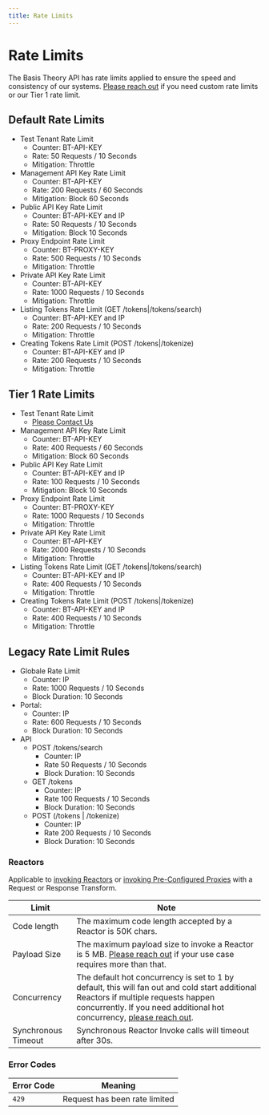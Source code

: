 ```yaml
---
title: Rate Limits
---
```


# Rate Limits

The Basis Theory API has rate limits applied to ensure the speed and consistency of our systems. <a href="https://basistheory.com/contact">Please reach out</a> if you need custom rate limits or our Tier 1 rate limit.

## Default Rate Limits
- Test Tenant Rate Limit
  - Counter: BT-API-KEY
  - Rate: 50 Requests / 10 Seconds
  - Mitigation: Throttle
- Management API Key Rate Limit
  - Counter: BT-API-KEY
  - Rate: 200 Requests / 60 Seconds
  - Mitigation: Block 60 Seconds
- Public API Key Rate Limit
  - Counter: BT-API-KEY and IP
  - Rate: 50 Requests / 10 Seconds
  - Mitigation: Block 10 Seconds
- Proxy Endpoint Rate Limit
  - Counter: BT-PROXY-KEY
  - Rate: 500 Requests / 10 Seconds
  - Mitigation: Throttle
- Private API Key Rate Limit
  - Counter: BT-API-KEY
  - Rate: 1000 Requests / 10 Seconds
  - Mitigation: Throttle
- Listing Tokens Rate Limit (GET /tokens|/tokens/search)
  - Counter: BT-API-KEY and IP
  - Rate: 200 Requests / 10 Seconds
  - Mitigation: Throttle
- Creating Tokens Rate Limit (POST /tokens|/tokenize)
  - Counter: BT-API-KEY and IP
  - Rate: 200 Requests / 10 Seconds
  - Mitigation: Throttle

## Tier 1 Rate Limits
- Test Tenant Rate Limit
  -  <a href="https://basistheory.com/contact">Please Contact Us</a>
- Management API Key Rate Limit
  - Counter: BT-API-KEY
  - Rate: 400 Requests / 60 Seconds
  - Mitigation: Block 60 Seconds
- Public API Key Rate Limit
  - Counter: BT-API-KEY and IP
  - Rate: 100 Requests / 10 Seconds
  - Mitigation: Block 10 Seconds
- Proxy Endpoint Rate Limit
  - Counter: BT-PROXY-KEY
  - Rate: 1000 Requests / 10 Seconds
  - Mitigation: Throttle
- Private API Key Rate Limit
  - Counter: BT-API-KEY
  - Rate: 2000 Requests / 10 Seconds
  - Mitigation: Throttle
- Listing Tokens Rate Limit (GET /tokens|/tokens/search)
  - Counter: BT-API-KEY and IP
  - Rate: 400 Requests / 10 Seconds
  - Mitigation: Throttle
- Creating Tokens Rate Limit (POST /tokens|/tokenize)
  - Counter: BT-API-KEY and IP
  - Rate: 400 Requests / 10 Seconds
  - Mitigation: Throttle

## Legacy Rate Limit Rules
- Globale Rate Limit
  - Counter: IP
  - Rate: 1000 Requests / 10 Seconds
  - Block Duration: 10 Seconds
- Portal:
  - Counter: IP
  - Rate: 600 Requests / 10 Seconds
  - Block Duration: 10 Seconds
- API
  - POST /tokens/search
    - Counter: IP
    - Rate 50 Requests / 10 Seconds
    - Block Duration: 10 Seconds
  - GET /tokens
    - Counter: IP
    - Rate 100 Requests / 10 Seconds
    - Block Duration: 10 Seconds
  - POST (/tokens | /tokenize)
    - Counter: IP
    - Rate 200 Requests / 10 Seconds
    - Block Duration: 10 Seconds 

### Reactors

Applicable to [invoking Reactors](/docs/api/reactors/#invoke-a-reactor) or [invoking Pre-Configured Proxies](/docs/api/proxies/pre-configured-proxies#invoke-a-proxy) with a Request or Response Transform.

| Limit        | Note                                                                                                                                                                                   |
| ------------- | --------------------------------------------------------------------------------------------------------------------------------------------------------------------------------------------- |
| Code length   | The maximum code length accepted by a Reactor is 50K chars. |
| Payload Size  | The maximum payload size to invoke a Reactor is 5 MB. <a href="https://basistheory.com/contact">Please reach out</a> if your use case requires more than that. |
| Concurrency   | The default hot concurrency is set to 1 by default, this will fan out and cold start additional Reactors if multiple requests happen concurrently. If you need additional hot concurrency, <a href="https://basistheory.com/contact">please reach out</a>.                                                                                                                                               |
| Synchronous Timeout   | Synchronous Reactor Invoke calls will timeout after 30s.

### Error Codes

| Error Code | Meaning                       |
| ---------- | ----------------------------- |
| `429`      | Request has been rate limited |

